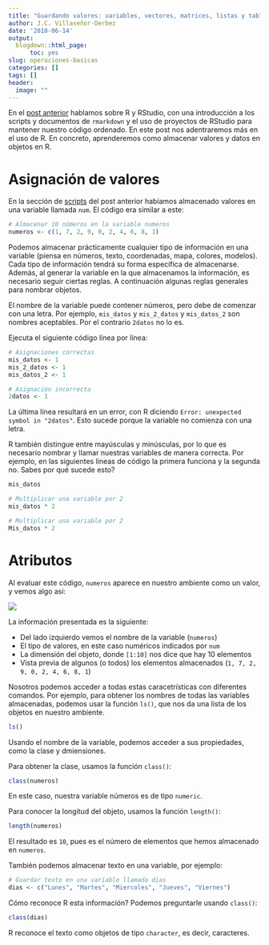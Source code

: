 ```yaml
---
title: "Guardando valores: variables, vectores, matrices, listas y tablas de datos"
author: J.C. Villaseñor-Derbez
date: '2018-06-14'
output:
  blogdown::html_page:
      toc: yes
slug: operaciones-basicas
categories: []
tags: []
header:
  image: ""
---
```



En el [post anterior](https://www.villasenor-derbez.com/post/r-y-r-studio/) hablamos sobre R y RStudio, con una introducción a los scripts y documentos de `rmarkdown` y el uso de proyectos de RStudio para mantener nuestro código ordenado. En este post nos adentraremos más en el uso de R. En concreto, aprenderemos como almacenar valores y datos en objetos en R.

# Asignación de valores

En la sección de [scripts](https://www.villasenor-derbez.com/post/r-y-r-studio/#scripts) del post anterior habíamos almacenado valores en una variable llamada `num`. El código era similar a este:

```r
# Almacenar 10 números en la variable numeros
numeros <- c(1, 7, 2, 9, 0, 2, 4, 6, 8, 1)
```

Podemos almacenar prácticamente cualquier tipo de información en una variable (piensa en números, texto, coordenadas, mapa, colores, modelos). Cada tipo de información tendrá su forma específica de almacenarse. Además, al generar la variable en la que almacenamos la información, es necesario seguir ciertas reglas. A continuación algunas reglas generales para nombrar objetos.

El nombre de la variable puede contener números, pero debe de comenzar con una letra. Por ejemplo, `mis_datos` y `mis_2_datos` y `mis_datos_2` son nombres aceptables. Por el contrario `2datos` no lo es.

Ejecuta el siguiente código línea por línea:

```r
# Asignaciones correctas
mis_datos <- 1
mis_2_datos <- 1
mis_datos_2 <- 1

# Asignación incorrecta
2datos <- 1
```

La última línea resultará en un error, con R diciendo `Error: unexpected symbol in "2datos"`. Esto sucede porque la variable no comienza con una letra.

R también distingue entre mayúsculas y minúsculas, por lo que es necesario nombrar y llamar nuestras variables de manera correcta. Por ejemplo, en las siguientes líneas de código la primera funciona y la segunda no. Sabes por qué sucede esto?

```r
mis_datos
```


```r
# Multiplicar una variable por 2
mis_datos * 2

# Multiplicar una variable por 2
Mis_datos * 2
```

# Atributos

Al evaluar este código, `numeros` aparece en nuestro ambiente como un valor, y vemos algo asi:

![](/img/2018-06-29-operaciones-basicas/ambiente.JPG)

La información presentada es la siguiente:

- Del lado izquierdo vemos el nombre de la variable (`numeros`)
- El tipo de valores, en este caso numéricos indicados por `num`
- La dimensión del objeto, donde `[1:10]` nos dice que hay 10 elementos
- Vista previa de algunos (o todos) los elementos almacenados (`1, 7, 2, 9, 0, 2, 4, 6, 8, 1`)

Nosotros podemos acceder a todas estas caracetrísticas con diferentes comandos. Por ejemplo, para obtener los nombres de todas las variables almacenadas, podemos usar la función `ls()`, que nos da una lista de los objetos en nuestro ambiente.

```r
ls()
```

Usando el nombre de la variable, podemos acceder a sus propiedades, como la clase y dmiensiones.

Para obtener la clase, usamos la función `class()`:

```r
class(numeros)
```

En este caso, nuestra variable números es de tipo `numeric`.

Para conocer la longitud del objeto, usamos la función `length()`:

```r
length(numeros)
```

El resultado es `10`, pues es el número de elementos que hemos almacenado en `numeros`.

También podemos almacenar texto en una variable, por ejemplo:

```r
# Guardar texto en una variable llamada dias
dias <- c("Lunes", "Martes", "Miercoles", "Jueves", "Viernes")
```

Cómo reconoce R esta información? Podemos preguntarle usando `class()`:

```r
class(dias)
```

R reconoce el texto como objetos de tipo `character`, es decir, caracteres.




 















